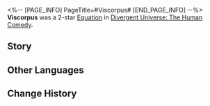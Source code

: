 <%-- [PAGE_INFO]
PageTitle=#Viscorpus#
[END_PAGE_INFO] --%>
{{Removed|Equation}}
{{Equation Infobox
|period   = The Human Comedy
|rarity   = 2
|path1    = Abundance*5
|path2    = Propagation*3
|effect   = Increases the maximum limit of {{Extra Effect|Dewdrop|60000013}} by {{Color|h|100%}}. When a character breaks {{Extra Effect|Dewdrop|60000013}} by using their Basic ATK, restores {{Color|h|35%}} of this {{Extra Effect|Dewdrop|60000013}}'s Charge.
|mentions = 
}}
'''Viscorpus''' was a 2-star [[Divergent Universe: The Human Comedy/Equations|Equation]] in [[Divergent Universe: The Human Comedy]].

==Story==
{{Description|Multiply, multiply, and multiply... You wriggle toward the heat source ahead. It is struggling with all its might. The blue flame penetrates your body, dragging you along through space. You gnaw away its outer shell, allowing your viscous body to seep in through the opening cracks. Your massive body bursts the food to the point of rupture from within. You start aiming for smaller targets, clambering onto their protrusions until you envelop their whole bodies, then pulling them in for digestion.<br /><br />Something is tingling your skin. You grow eyes on that spot, locking them in place, and mimicking their body structures in response to the heat source's assault. You extend one-third of your body and capture them, linking them together with metal. The abundance of nutrients causes your cells to quiver and divide, producing more offsprings.}}
<!--
==Gameplay Notes==
* 
-->
==Other Languages==
{{Other Languages
|en   = Viscorpus
|zhs  = 视肉
|zht  = 視肉
|ja   = {{Rubi|視肉|しにく}}
|ko   = 시육
|es   = Viscorpus
|fr   = Viscorpus
|ru   = Мясоед
|th   = Viscorpus
|vi   = Thị Nhục
|de   = Viscorpus
|id   = Viscorpus
|pt   = Viscorpus
}}

==Change History==
{{Change History|2.3}}